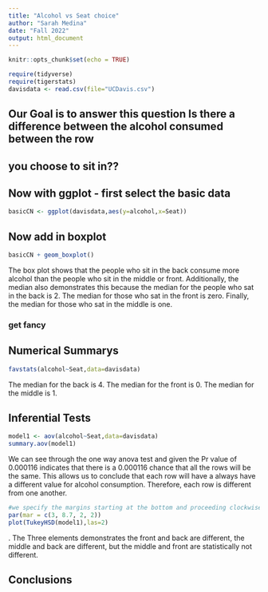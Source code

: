 ```yaml
---
title: "Alcohol vs Seat choice"
author: "Sarah Medina"
date: "Fall 2022"
output: html_document
---
```


```r
knitr::opts_chunk$set(echo = TRUE)
```

```r
require(tidyverse)
require(tigerstats)
davisdata <- read.csv(file="UCDavis.csv")
```
## Our Goal is to answer this question Is there a difference between the alcohol consumed between the row
## you choose to sit in??

## Now with ggplot - first select the basic data

```r
basicCN <- ggplot(davisdata,aes(y=alcohol,x=Seat))
```
## Now add in boxplot

```r
basicCN + geom_boxplot()
```
  
 The box plot shows that the people who sit in the back consume more alcohol than the people who sit in the middle or front. Additionally, the median also demonstrates this because the median for the people who sat in the back is 2. The median for those who sat in the front is zero. Finally, the median for those who sat in the middle is one. 
  
  
### get fancy  

## Numerical Summarys 

```r
favstats(alcohol~Seat,data=davisdata)
```




The median for the back is 4. The median for the front is 0. The median for the middle is 1.

## Inferential Tests
```r
model1 <- aov(alcohol~Seat,data=davisdata)
summary.aov(model1)
```


We can see through the one way anova test and given the Pr value of 0.000116 indicates that there is a 0.000116 chance that all the rows will be the same. This allows us to conclude that each row will have a always have a different value for alcohol consumption. Therefore, each row is different from one another.

```r
#we specify the margins starting at the bottom and proceeding clockwise - thus 8.7 is the left side margin to hold the names of the factors
par(mar = c(3, 8.7, 2, 2))
plot(TukeyHSD(model1),las=2)
```
.
The Three elements demonstrates the front and back are different, the middle and back are different, but the middle and front are statistically not different.



## Conclusions


